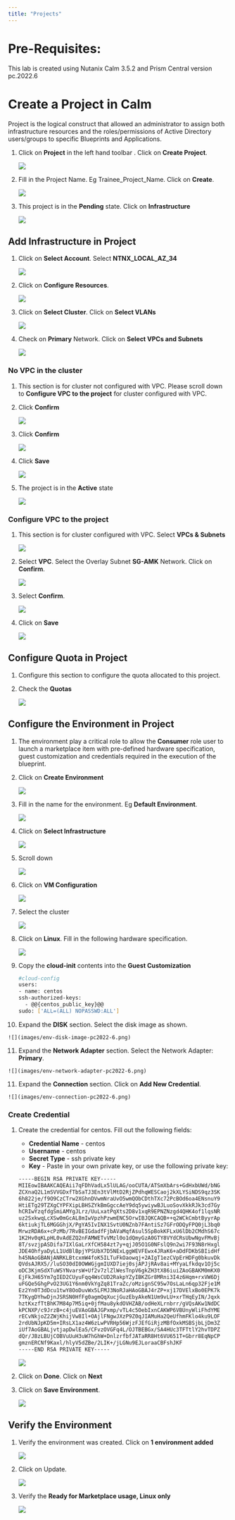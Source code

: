 ```yaml
---
title: "Projects"
---
```


# Pre-Requisites:

This lab is created using Nutanix Calm 3.5.2 and Prism Central version pc.2022.6

# Create a Project in Calm

Project is the logical construct that allowed an administrator to assign both infrastructure resources and the roles/permissions of Active Directory users/groups to specific Blueprints and Applications.

1.  Click on **Project** in the left hand toolbar . Click on **Create
    Project**.

    ![](images/project_list.png)

2.  Fill in the Project Name. Eg Trainee_Project_Name. Click on
    **Create**.

    ![](images/project_namel.png)

3.  This project is in the **Pending** state.  Click on **Infrastructure**

    ![](images/project-details-pc2022-6.png)

## Add Infrastructure in Project

1.  Click on **Select Account**. Select **NTNX_LOCAL_AZ_34**

    ![](images/add-infrastructure-pc2022-6.png)

2.  Click on **Configure Resources**. 

    ![](images/project-infrastructure-pc2022-6.png)

3.  Click on **Select Cluster**.  Click on **Select VLANs**

    ![](images/select-cluster-PC2022-6.png)

4.  Check on **Primary** Network.  Click on **Select VPCs and Subnets**

    ![](images/select-vlan-pc2022-6.png)

### No VPC in the cluster

1.  This section is for cluster not configured with VPC.  Please scroll down to **Configure VPC to the project** for cluster configured with VPC.

2.  Click **Confirm**

    ![](images/no-vpc.png)

3.  Click **Confirm**

    ![](images/no-vpc-confirm.png)

4.  Click **Save**   

    ![](images/save-no-vpc.png)

5.  The project is in the **Active** state

    ![](images/project-active.png)

### Configure VPC to the project 

1.  This section is for cluster configured with VPC.  Select **VPCs & Subnets**

    ![](images/project-vpc-2022-6.png)

2.  Select **VPC**. Select the Overlay Subnet **SG-AMK** Network. Click
    on **Confirm**.

    ![](images/project-vpc-2022-6.png)

3.  Select **Confirm**.

    ![](images/project-vpc-confirm-pc2022-6.png)

4.  Click on **Save**

    ![](images/project-infrastructure-save-pc2022-6.png)

## Configure Quota in Project

1.  Configure this section to configure the quota allocated to this project.

2.  Check the **Quotas**

    ![](images/project-quota-pc2022-6.png)


## Configure the Environment in Project

1.  The environment play a critical role to allow the **Consumer** role
    user to launch a marketplace item with pre-defined hardware
    specification, guest customization and credentials required in the
    execution of the blueprint.

2.  Click on **Create Environment**

    ![](images/create-environment.png)

3.  Fill in the name for the environment. Eg **Default Environment**.

    ![](images/default-environment.png)

4.  Click on **Select Infrastructure**

    ![](images/select-infrastructure.png)
  
5.  Scroll down

    ![](images/Environment-Detail.png)

6.  Click on **VM Configuration**

    ![](images/vm-configuration.png)

7.  Select the cluster

    ![](images/env-select-cluster-pc2022-6.png)

8.  Click on **Linux**. Fill in the following hardware specification.

    ![](images/linux-hw-pc2022-6.png)

9.  Copy the **cloud-init** contents into the **Guest Customization**

    ``` bash
    #cloud-config
    users:
    - name: centos
    ssh-authorized-keys:
      - @@{centos_public_key}@@
    sudo: ['ALL=(ALL) NOPASSWD:ALL'] 
    ```

10.  Expand the **DISK** section. Select the disk image as shown.

    ![](images/env-disk-image-pc2022-6.png)

11.  Expand the **Network Adapter** section. Select the Network Adapter:
    **Primary**.

    ![](images/env-network-adapter-pc2022-6.png)

11.  Expand the **Connection** section. Click on **Add New Credential**.

    ![](images/env-connection-pc2022-6.png)

### Create Credential

1.  Create the credential for centos. Fill out the following fields:

    -   **Credential Name** - centos
    -   **Username** - centos
    -   **Secret Type** - ssh private key
    -   **Key** - Paste in your own private key, or use the following private key:

    ```bash
    -----BEGIN RSA PRIVATE KEY-----
    MIIEowIBAAKCAQEAii7qFDhVadLx5lULAG/ooCUTA/ATSmXbArs+GdHxbUWd/bNG
    ZCXnaQ2L1mSVVGDxfTbSaTJ3En3tVlMtD2RjZPdhqWESCaoj2kXLYSiNDS9qz3SK
    6h822je/f9O9CzCTrw2XGhnDVwmNraUvO5wmQObCDthTXc72PcBOd6oa4ENsnuY9
    HtiETg29TZXgCYPFXipLBHSZYkBmGgccAeY9dq5ywiywBJLuoSovXkkRJk3cd7Gy
    hCRIwYzqfdgSmiAMYgJLrz/UuLxatPqXts2D8v1xqR9EPNZNzgd4QHK4of1lqsNR
    uz2SxkwqLcXSw0mGcAL8mIwVpzhPzwmENC5OrwIBJQKCAQB++q2WCkCmbtByyrAp
    6ktiukjTL6MGGGhjX/PgYA5IvINX1SvtU0NZnb7FAntiSz7GFrODQyFPQ0jL3bq0
    MrwzRDA6x+cPzMb/7RvBEIGdadfFjbAVaMqfAsul5SpBokKFLxU6lDb2CMdhS67c
    1K2Hv0qKLpHL0vAdEZQ2nFAMWETvVMzl0o1dQmyGzA0GTY8VYdCRsUbwNgvFMvBj
    8T/svzjpASDifa7IXlGaLrXfCH584zt7y+qjJ05O1G0NFslQ9n2wi7F93N8rHxgl
    JDE4OhfyaDyLL1UdBlBpjYPSUbX7D5NExLggWEVFEwx4JRaK6+aDdFDKbSBIidHf
    h45NAoGBANjANRKLBtcxmW4foK5ILTuFkOaowqj+2AIgT1ezCVpErHDFg0bkuvDk
    QVdsAJRX5//luSO30dI0OWWGjgmIUXD7iej0sjAPJjRAv8ai+MYyaLfkdqv1Oj5c
    oDC3KjmSdXTuWSYNvarsW+Uf2v7zlZlWesTnpV6gkZH3tX86iuiZAoGBAKM0mKX0
    EjFkJH65Ym7gIED2CUyuFqq4WsCUD2RakpYZyIBKZGr8MRni3I4z6Hqm+rxVW6Dj
    uFGQe5GhgPvO23UG1Y6nm0VkYgZq81TraZc/oMzignSC95w7OsLaLn6qp32Fje1M
    Ez2Yn0T3dDcu1twY8OoDuvWx5LFMJ3NoRJaHAoGBAJ4rZP+xj17DVElxBo0EPK7k
    7TKygDYhwDjnJSRSN0HfFg0agmQqXucjGuzEbyAkeN1Um9vLU+xrTHqEyIN/Jqxk
    hztKxzfTtBhK7M84p7M5iq+0jfMau8ykdOVHZAB/odHeXLrnbrr/gVQsAKw1NdDC
    kPCNXP/c9JrzB+c4juEVAoGBAJGPxmp/vTL4c5OebIxnCAKWP6VBUnyWliFhdYME
    rECvNkjoZ2ZWjKhijVw8Il+OAjlFNgwJXzP9Z0qJIAMuHa2QeUfhmFKlo4ku9LOF
    2rdUbNJpKD5m+IRsLX1az4W6zLwPVRHp56WjzFJEfGiRjzMBfOxkMSBSjbLjDm3Z
    iUf7AoGBALjvtjapDwlEa5/CFvzOVGFq4L/OJTBEBGx/SA4HUc3TFTtlY2hvTDPZ
    dQr/JBzLBUjCOBVuUuH3uW7hGhW+DnlzrfbfJATaRR8Ht6VU651T+Gbrr8EqNpCP
    gmznERCNf9Kaxl/hlyV5dZBe/2LIK+/jLGNu9EJLoraaCBFshJKF
    -----END RSA PRIVATE KEY-----
    ```

    ![](images/centos_credential.png)

2.  Click on **Done**. Click on **Next**

3.  Click on **Save Environment**.

    ![](images/Save_Environment.png)

## Verify the Environment

1.  Verify the environment was created. Click on **1 environment added**

    ![](images/project-details-2-pc2022-6.png)

2.  Click on Update.

    ![](images/update-env-pc2022-6.png)

3.  Verify the **Ready for Marketplace usage, Linux only**

    ![](images/linux-env-verification-pc2022-6.png)
